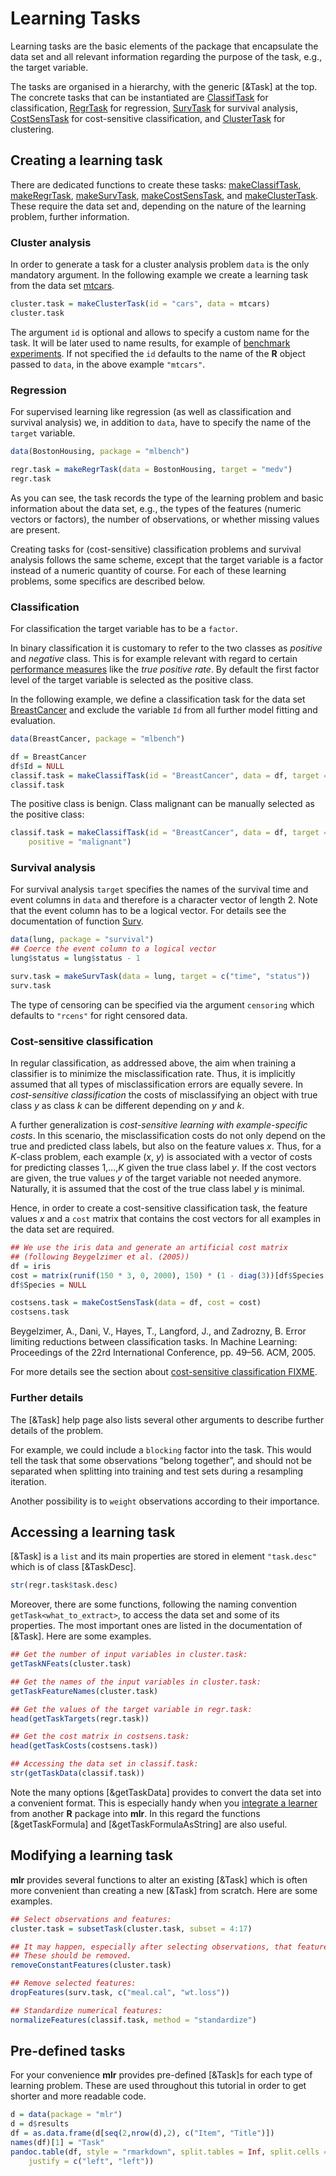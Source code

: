 # Learning Tasks

Learning tasks are the basic elements of the package that encapsulate the
data set and all relevant information regarding the purpose of the
task, e.g., the target variable.

The tasks are organised in a hierarchy, with the generic
[&Task] at the top.
The concrete tasks that can be instantiated are [ClassifTask](&Task) for classification,
[RegrTask](&Task) for regression, [SurvTask](&Task) for survival
analysis, [CostSensTask](&Task) for
cost-sensitive classification, and [ClusterTask](&Task) for clustering.


## Creating a learning task

There are dedicated functions to create these tasks:
[makeClassifTask](&Task),
[makeRegrTask](&Task),
[makeSurvTask](&Task), [makeCostSensTask](&Task), and
[makeClusterTask](&Task).
These require the data set and, depending on the 
nature of the learning problem, further information.


### Cluster analysis

In order to generate a task for a cluster analysis problem ``data`` is the only mandatory argument.
In the following example we create a learning task from the data set [mtcars](&datasets::mtcars).

```r
cluster.task = makeClusterTask(id = "cars", data = mtcars)
cluster.task
```

The argument ``id`` is optional and allows to specify a custom name for the task.
It will be later used to name results, for example of
[benchmark experiments](benchmark_experiments.md).
If not specified the ``id`` defaults to the name of the **R** object passed to ``data``,
in the above example ``"mtcars"``.


### Regression

For supervised learning like regression (as well as classification and
survival analysis) we, in addition to ``data``, have to specify the name of the ``target``
variable.

```r
data(BostonHousing, package = "mlbench")

regr.task = makeRegrTask(data = BostonHousing, target = "medv")
regr.task
```

As you can see, the task records the type of the learning problem and basic information about
the data set, e.g., the types of the features (numeric vectors or factors),
the number of observations, or whether missing values are present.

Creating tasks for (cost-sensitive) classification problems and survival analysis
follows the same scheme, except that the target variable is a factor instead of a numeric quantity of course.
For each of these learning problems, some specifics are described below.


### Classification

For classification the target variable has to be a ``factor``.

In binary classification it is customary to refer to the two classes as *positive* and
*negative* class.
This is for example relevant with regard to certain [performance measures](performance.md)
like the *true positive rate*.
By default the first factor level of the target variable is selected as the positive class.

In the following example, we define a classification task for the data set 
[BreastCancer](&mlbench::BreastCancer) and exclude the variable ``Id`` from all further
model fitting and evaluation.

```r
data(BreastCancer, package = "mlbench")

df = BreastCancer
df$Id = NULL
classif.task = makeClassifTask(id = "BreastCancer", data = df, target = "Class")
classif.task
```

The positive class is benign.
Class malignant can be manually selected as the positive class:

```r
classif.task = makeClassifTask(id = "BreastCancer", data = df, target = "Class",
    positive = "malignant")
```


### Survival analysis

For survival analysis ``target`` specifies the names of the survival time and event
columns in ``data`` and therefore is a character vector of length 2.
Note that the event column has to be a logical vector.
For details see the documentation of function [Surv](&survival::Surv).

```r
data(lung, package = "survival")
## Coerce the event column to a logical vector
lung$status = lung$status - 1

surv.task = makeSurvTask(data = lung, target = c("time", "status"))
surv.task
```

The type of censoring can be specified via the argument ``censoring`` which defaults to
``"rcens"`` for right censored data.


### Cost-sensitive classification

In regular classification, as addressed above, the aim when training a classifier is to 
minimize the misclassification rate.
Thus, it is implicitly assumed that all types of misclassification errors are equally severe.
In *cost-sensitive classification* the costs of misclassifying an object with true
class *y* as class *k* can be different depending on *y* and *k*.

A further generalization is *cost-sensitive learning with example-specific costs*.
In this scenario, the misclassification costs do not only depend on the true and predicted
class labels, but also on the feature values *x*.
Thus, for a *K*-class problem, each example (*x*, *y*) is associated with a vector
of costs for predicting classes 1,...,*K* given the true class label *y*.
If the cost vectors are given, the true values *y* of the target variable not needed anymore.
Naturally, it is assumed that the cost of the true class label *y* is minimal.

Hence, in order to create a cost-sensitive classification task, the feature values *x* and
a ``cost`` matrix that contains the cost vectors for all examples in the data set are required. 


```r
## We use the iris data and generate an artificial cost matrix
## (following Beygelzimer et al. (2005))
df = iris
cost = matrix(runif(150 * 3, 0, 2000), 150) * (1 - diag(3))[df$Species,]
df$Species = NULL

costsens.task = makeCostSensTask(data = df, cost = cost)
costsens.task
```

Beygelzimer, A., Dani, V., Hayes, T., Langford, J., and Zadrozny, B.
Error limiting reductions between classification tasks.
In Machine Learning: Proceedings of the 22rd International Conference, pp. 49–56. ACM, 2005.

For more details see the section about [cost-sensitive classification FIXME](FIXME).


### Further details

The [&Task] help page also lists several other arguments to describe further details of the
problem.

For example, we could include a ``blocking`` factor into the task.
This would tell the task that some observations "belong together", and should
not be separated when splitting into training and test sets during a resampling iteration.

Another possibility is to ``weight`` observations according to their importance.


## Accessing a learning task

[&Task] is a ``list`` and its main properties are stored in element
``"task.desc"`` which is of class [&TaskDesc].

```r
str(regr.task$task.desc)
```

Moreover, there are some functions, following the naming convention
``getTask<what_to_extract>``, to access the data set and some of its
properties.
The most important ones are listed in the documentation of [&Task].
Here are some examples.

```r
## Get the number of input variables in cluster.task:
getTaskNFeats(cluster.task)

## Get the names of the input variables in cluster.task:
getTaskFeatureNames(cluster.task)

## Get the values of the target variable in regr.task:
head(getTaskTargets(regr.task))

## Get the cost matrix in costsens.task:
head(getTaskCosts(costsens.task))

## Accessing the data set in classif.task:
str(getTaskData(classif.task))
```

Note the many options [&getTaskData] provides to convert the data set into a convenient format.
This is especially handy when you [integrate a learner](create_learner.md) from another **R**
package into **mlr**.
In this regard the functions [&getTaskFormula] and [&getTaskFormulaAsString] are also useful.


## Modifying a learning task

**mlr** provides several functions to alter an existing [&Task] which is often more
convenient than creating a new [&Task] from scratch.
Here are some examples.

```r
## Select observations and features:
cluster.task = subsetTask(cluster.task, subset = 4:17)

## It may happen, especially after selecting observations, that features are constant.
## These should be removed.
removeConstantFeatures(cluster.task)

## Remove selected features:
dropFeatures(surv.task, c("meal.cal", "wt.loss"))

## Standardize numerical features:
normalizeFeatures(classif.task, method = "standardize")
```


## Pre-defined tasks

For your convenience **mlr** provides pre-defined [&Task]s for each type of learning problem.
These are used throughout this tutorial in order to get shorter and more readable code.

```r
d = data(package = "mlr")
d = d$results
df = as.data.frame(d[seq(2,nrow(d),2), c("Item", "Title")])
names(df)[1] = "Task"
pandoc.table(df, style = "rmarkdown", split.tables = Inf, split.cells = Inf,
	justify = c("left", "left"))
```
